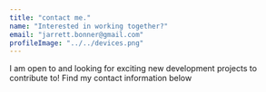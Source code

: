 ```yaml
---
title: "contact me."
name: "Interested in working together?"
email: "jarrett.bonner@gmail.com"
profileImage: "../../devices.png"
---
```


I am open to and looking for exciting new development projects to contribute to! Find my contact information below

